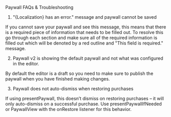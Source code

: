 Paywall FAQs & Troubleshooting

1. "{Localization} has an error." message and paywall cannot be saved

If you cannot save your paywall and see this message, this means that there is a required piece of information that needs to be filled out. To resolve this go through each section and make sure all of the required information is filled out which will be denoted by a red outline and "This field is required." message.

2. Paywall v2 is showing the default paywall and not what was configured in the editor.

By default the editor is a draft so you need to make sure to publish the paywall when you have finished making changes.

3. Paywall does not auto-dismiss when restoring purchases

If using presentPaywall, this doesn’t dismiss on restoring purchases – it will only auto-dismiss on a successful purchase. Use presentPaywallIfNeeded or PaywallView with the onRestore listener for this behavior.
